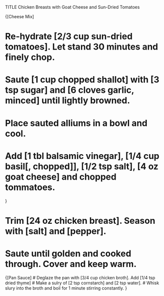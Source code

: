 TITLE Chicken Breasts with Goat Cheese and Sun-Dried Tomatoes

{[Cheese Mix]

# Re-hydrate [2/3 cup sun-dried tomatoes]. Let stand 30 minutes and finely chop.
# Saute [1 cup chopped shallot] with [3 tsp sugar] and [6 cloves garlic, minced] until lightly browned. 
# Place sauted alliums in a bowl and cool.
# Add [1 tbl balsamic vinegar], [1/4 cup basil[, chopped]], [1/2 tsp salt], [4 oz goat cheese] and chopped tommatoes.

}

# Trim [24 oz chicken breast]. Season with [salt] and [pepper].  
# Saute until golden and cooked through. Cover and keep warm.

{[Pan Sauce]
# Deglaze the pan with [3/4 cup chicken broth]. Add [1/4 tsp dried thyme]
# Make a sulry of [2 tsp cornstarch] and [2 tsp water].
# Whisk slury into the broth and boil for 1 minute stirring constantly.
} 